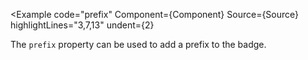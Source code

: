 
<Example
  code="prefix"
  Component={Component}
  Source={Source}
  highlightLines="3,7,13"
  undent={2}
>
  The `prefix` property can be used to add a prefix to the badge.
</Example>

